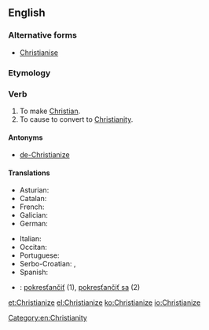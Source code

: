 ==English==

===Alternative forms===
* [[Christianise]] {{qualifier|UK}}

===Etymology===
{{suffix|Christian|ize}}

===Verb===
{{en-verb|Christianiz|es}}

# To make [[Christian]].
# To cause to convert to [[Christianity]].

====Antonyms====
* [[de-Christianize]]

====Translations====
{{trans-top|to convert to Christianity}}
* Asturian: {{t|ast|cristianizar}}
* Catalan: {{t+|ca|cristianitzar}}
* French: {{t+|fr|christianiser}}
* Galician: {{t|gl|cristianizar}}
* German: {{t+|de|christianisieren}}
{{trans-mid}}
* Italian: {{t|it|cristianizzare}}
* Occitan: {{t|oc|cristianisar}}
* Portuguese: {{t+|pt|cristianizar}}
* Serbo-Croatian: {{t|sh|kristijanizírati}}, {{t|sh|pokr̀stiti}}
* Spanish: {{t|es|cristianizar}}
{{trans-bottom}}

{{checktrans-top}}
* {{ttbc|sk}}: [[pokresťančiť]] (1), [[pokresťančiť sa]] (2)
{{trans-bottom}}

[[Category:en:Christianity]]

[[et:Christianize]]
[[el:Christianize]]
[[ko:Christianize]]
[[io:Christianize]]